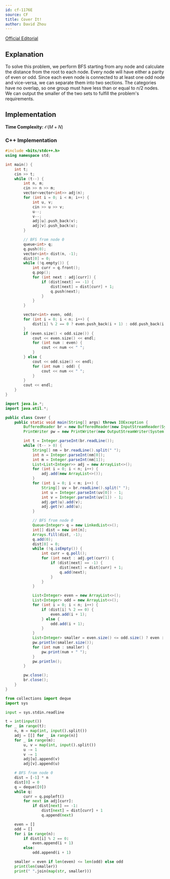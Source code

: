 ```yaml
---
id: cf-1176E
source: CF
title: Cover It!
author: David Zhou
---
```


[Official Editorial](https://codeforces.com/blog/entry/67598)


## Explanation

To solve this problem, we perform BFS starting from any node and calculate the distance from the root to each node. Every node will have either a parity of even or odd. Since each even node is connected to at least one odd node and vice-versa, we can separate them into two sections. The categories have no overlap, so one group must have less than or equal to $n/2$ nodes. We can output the smaller of the two sets to fulfill the problem's requirements.

## Implementation
**Time Complexity:** $\mathcal{O}(M+N)$

<LanguageSection>

<CPPSection>

### C++ Implementation

```cpp
#include <bits/stdc++.h>
using namespace std;

int main() {
    int t;
    cin >> t;
    while (t--) {
        int n, m;
        cin >> n >> m;
        vector<vector<int>> adj(n);
        for (int i = 0; i < m; i++) {
            int u, v;
            cin >> u >> v;
            u--;
            v--;
            adj[u].push_back(v);
            adj[v].push_back(u);
        }

        // BFS from node 0
        queue<int> q;
        q.push(0);
        vector<int> dist(n, -1);
        dist[0] = 0;
        while (!q.empty()) {
            int curr = q.front();
            q.pop();
            for (int next : adj[curr]) {
                if (dist[next] == -1) {
                    dist[next] = dist[curr] + 1;
                    q.push(next);
                }
            }
        }

        vector<int> even, odd;
        for (int i = 0; i < n; i++) {
            dist[i] % 2 == 0 ? even.push_back(i + 1) : odd.push_back(i + 1);
        }
        if (even.size() < odd.size()) {
            cout << even.size() << endl;
            for (int num : even) {
                cout << num << " ";
            }
        } else {
            cout << odd.size() << endl;
            for (int num : odd) {
                cout << num << " ";
            }
        }
        cout << endl;
    }
}
```

</CPPSection>

<JavaSection>

```java
import java.io.*;
import java.util.*;

public class Cover {
    public static void main(String[] args) throws IOException {
        BufferedReader br = new BufferedReader(new InputStreamReader(System.in));
        PrintWriter pw = new PrintWriter(new OutputStreamWriter(System.out));

        int t = Integer.parseInt(br.readLine());
        while (t-- > 0) {
            String[] nm = br.readLine().split(" ");
            int n = Integer.parseInt(nm[0]);
            int m = Integer.parseInt(nm[1]);
            List<List<Integer>> adj = new ArrayList<>();
            for (int i = 0; i < n; i++) {
                adj.add(new ArrayList<>());
            }
            for (int i = 0; i < m; i++) {
                String[] uv = br.readLine().split(" ");
                int u = Integer.parseInt(uv[0]) - 1;
                int v = Integer.parseInt(uv[1]) - 1;
                adj.get(u).add(v);
                adj.get(v).add(u);
            }

            // BFS from node 0
            Queue<Integer> q = new LinkedList<>();
            int[] dist = new int[n];
            Arrays.fill(dist, -1);
            q.add(0);
            dist[0] = 0;
            while (!q.isEmpty()) {
                int curr = q.poll();
                for (int next : adj.get(curr)) {
                    if (dist[next] == -1) {
                        dist[next] = dist[curr] + 1;
                        q.add(next);
                    }
                }
            }

            List<Integer> even = new ArrayList<>();
            List<Integer> odd = new ArrayList<>();
            for (int i = 0; i < n; i++) {
                if (dist[i] % 2 == 0) {
                    even.add(i + 1);
                } else {
                    odd.add(i + 1);
                }
            }
            List<Integer> smaller = even.size() <= odd.size() ? even : odd;
            pw.println(smaller.size());
            for (int num : smaller) {
                pw.print(num + " ");
            }
            pw.println();
        }

        pw.close();
        br.close();
    }
}
```

</JavaSection>

<PySection>

```py
from collections import deque
import sys

input = sys.stdin.readline

t = int(input())
for _ in range(t):
    n, m = map(int, input().split())
    adj = [[] for _ in range(n)]
    for _ in range(m):
        u, v = map(int, input().split())
        u -= 1
        v -= 1
        adj[u].append(v)
        adj[v].append(u)

    # BFS from node 0
    dist = [-1] * n
    dist[0] = 0
    q = deque([0])
    while q:
        curr = q.popleft()
        for next in adj[curr]:
            if dist[next] == -1:
                dist[next] = dist[curr] + 1
                q.append(next)

    even = []
    odd = []
    for i in range(n):
        if dist[i] % 2 == 0:
            even.append(i + 1)
        else:
            odd.append(i + 1)

    smaller = even if len(even) <= len(odd) else odd
    print(len(smaller))
    print(" ".join(map(str, smaller)))
```

</PySection>

</LanguageSection>
